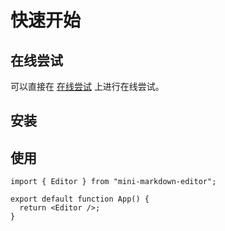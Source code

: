 
# 快速开始

## 在线尝试

可以直接在 [在线尝试](../example) 上进行在线尝试。

## 安装

<PackageManagerTabs command="install mini-markdown-editor" />

## 使用

```tsx [src/App.tsx]
import { Editor } from "mini-markdown-editor";

export default function App() {
  return <Editor />;
}
```
